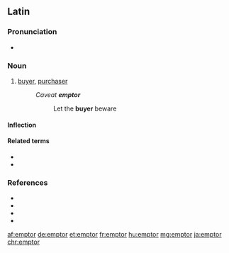 ==Latin==

===Pronunciation===
* {{la-IPA|ēmptor}}

===Noun===
{{la-noun|ēmptor|ēmptōris|m|third}}

# [[buyer]], [[purchaser]]
#: ''Caveat '''emptor'''''
#:: Let the '''buyer''' beware

====Inflection====
{{la-decl-3rd|ēmptor}}

====Related terms====
* {{l|la|emō}}
* {{l|la|ēmptiō}}

===References===
* {{R:L&S}}
* {{R:Elementary Lewis}}
* {{R:du Cange}}
* {{R:Gaffiot}}

[[af:emptor]]
[[de:emptor]]
[[et:emptor]]
[[fr:emptor]]
[[hu:emptor]]
[[mg:emptor]]
[[ja:emptor]]
[[chr:emptor]]